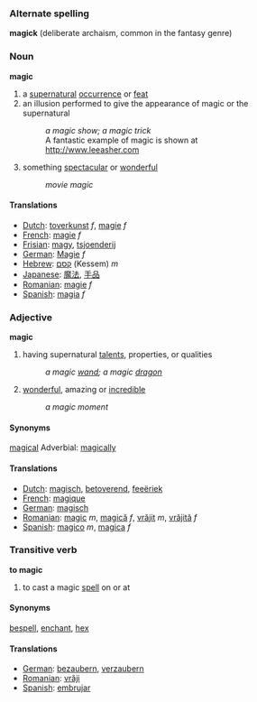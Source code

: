 ===Alternate spelling===

'''magick''' (deliberate archaism, common in the fantasy genre) 

===Noun===

'''magic'''

# a [[supernatural]] [[occur]]rence or [[feat]]
# an illusion performed to give the appearance of magic or the supernatural
#: ''a magic show; a magic trick'' 
#:A fantastic example of magic is shown at http://www.leeasher.com
# something [[spectacular]] or [[wonderful]]
#: ''movie magic''

====Translations====
*[[Dutch]]: [[toverkunst]] ''f'', [[magie]] ''f''
*[[French]]: [[magie]] ''f''
*[[Frisian]]: [[magy]], [[tsjoenderij]]
*[[German]]: [[Magie]] ''f''
*[[Hebrew]]: [[קסם]] (Kessem) ''m''
*[[Japanese]]: [[魔法]], [[手品]]
*[[Romanian]]: [[magie]] ''f''
*[[Spanish]]: [[magia]] ''f''

===Adjective===

'''magic'''

# having supernatural [[talent]]s, properties, or qualities
#: ''a magic [[wand]]; a magic [[dragon]]''
# [[wonder]]ful, amazing or [[incredible]]
#: ''a magic moment''

====Synonyms====

[[magical]]
Adverbial: [[magically]]

====Translations====
*[[Dutch]]: [[magisch]], [[betoverend]], [[feeëriek]]
*[[French]]: [[magique]]
*[[German]]: [[magisch]]
*[[Romanian]]: [[magic]] ''m'', [[magică]] ''f'', [[vrăjit]] ''m'', [[vrăjită]] ''f''
*[[Spanish]]: [[magico]] ''m'', [[magica]] ''f''

===Transitive verb===

'''to magic'''

# to cast a magic [[spell]] on or at

====Synonyms====

[[bespell]], [[enchant]], [[hex]]

====Translations====

*[[German]]: [[bezaubern]], [[verzaubern]]
*[[Romanian]]: [[vrăji]]
*[[Spanish]]: [[embrujar]]